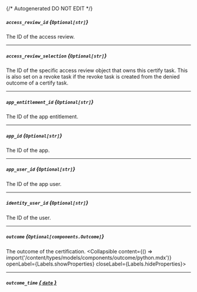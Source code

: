 {/* Autogenerated DO NOT EDIT  */}

##### `access_review_id` *{`Optional[str]`}*
The ID of the access review.

---
##### `access_review_selection` *{`Optional[str]`}*
The ID of the specific access review object that owns this certify task. This is also set on a revoke task if the revoke task is created from the denied outcome of a certify task.

---
##### `app_entitlement_id` *{`Optional[str]`}*
The ID of the app entitlement.

---
##### `app_id` *{`Optional[str]`}*
The ID of the app.

---
##### `app_user_id` *{`Optional[str]`}*
The ID of the app user.

---
##### `identity_user_id` *{`Optional[str]`}*
The ID of the user.

---
##### `outcome` *{`Optional[components.Outcome]`}*
The outcome of the certification.
<Collapsible content={() => import('/content/types/models/components/outcome/python.mdx')} openLabel={Labels.showProperties} closeLabel={Labels.hideProperties}>
</Collapsible>

---
##### `outcome_time` [*{ `date` }*](https://docs.python.org/3/library/datetime.html#date-objects)


